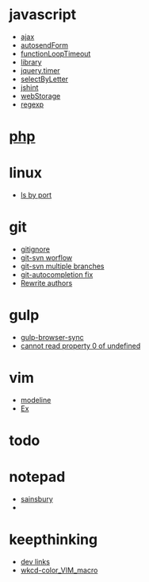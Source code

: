 = javascript =
* [[ajax]]
* [[autosendForm]]
* [[functionLoopTimeout]]
* [[library]]
* [[jquery.timer]]
* [[selectByLetter]]
* [[jshint]]
* [[webStorage]]
* [[regexp]]

= [[php]] =


= linux =
* [[ls by port]]
= git =
* [[gitignore]]
* [[git-svn worflow]]
* [[git-svn multiple branches]]
* [[git-autocompletion fix]]
* [[Rewrite authors]]

= gulp =
* [[gulp-browser-sync]]
* [[cannot read property 0 of undefined]]

= vim =
* [[modeline]]
* [[Ex]]

= todo =

= notepad =
* [[sainsbury]]
* 
= keepthinking =
* [[dev links]]
* [[wkcd-color_VIM_macro]]
